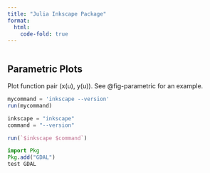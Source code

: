 ```yaml
---
title: "Julia Inkscape Package"
format:
  html:
    code-fold: true
---
```


```r
```

## Parametric Plots

Plot function pair (x(u), y(u)). 
See @fig-parametric for an example.







```julia
mycommand = 'inkscape --version'
run(mycommand)

```
```julia
inkscape = "inkscape"
command = "--version"

run(`$inkscape $command`)
```
```julia
import Pkg
Pkg.add("GDAL")
test GDAL
```

